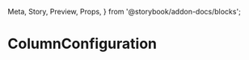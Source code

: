   Meta,
  Story,
  Preview,
  Props,
} from '@storybook/addon-docs/blocks';

<Meta
  title="Datatables v2/Components"
  component={ColumnConfiguration}
/>

# ColumnConfiguration

<Preview>
  <Story name="ColumnConfiguration">
    <ColumnConfiguration />
  </Story>
</Preview>
